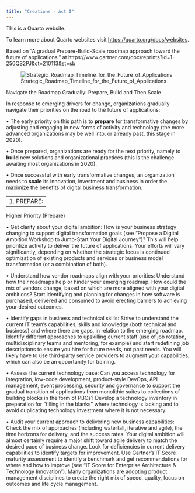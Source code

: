 ```yaml
---
title: "Creations - Act I"
---
```


This is a Quarto website.

To learn more about Quarto websites visit <https://quarto.org/docs/websites>.

Based on "A gradual Prepare-Build-Scale roadmap approach toward the future of applications." at https://www.gartner.com/doc/reprints?id=1-250QS2PJ&ct=210113&st=sb

![Strategic_Roadmap_Timeline_for_the_Future_of_Applications](https://github.com/vanHeemstraSystems/creations-act-i/assets/1499433/05ccd7a5-fcc2-4083-81ce-9773096a3ba6)

Navigate the Roadmap Gradually: Prepare, Build and Then Scale

In response to emerging drivers for change, organizations gradually navigate their priorities on the road to the future of applications:

•	The early priority on this path is to **prepare** for transformative changes by adjusting and engaging in new forms of activity and technology (the more advanced organizations may be well into, or already past, this stage in 2020).

•	Once prepared, organizations are ready for the next priority, namely to **build** new solutions and organizational practices (this is the challenge awaiting most organizations in 2020).

•	Once successful with early transformative changes, an organization needs to **scale** its innovation, investment and business in order the maximize the benefits of digital business transformation.

---
1.	PREPARE:
---

Higher Priority (Prepare)

•	Get clarity about your digital ambition: How is your business strategy changing to support digital transformation goals (see “Propose a Digital Ambition Workshop to Jump-Start Your Digital Journey”)? This will help prioritize activity to deliver the future of applications. Your efforts will vary significantly, depending on whether the strategic focus is continued optimization of existing products and services or business model transformation (or a combination of both).

•	Understand how vendor roadmaps align with your priorities: Understand how their roadmaps help or hinder your emerging roadmap. How could the mix of vendors change, based on which are more aligned with your digital ambitions? Start identifying and planning for changes in how software is purchased, delivered and consumed to avoid erecting barriers to achieving your desired outcomes.

•	Identify gaps in business and technical skills: Strive to understand the current IT team’s capabilities, skills and knowledge (both technical and business) and where there are gaps, in relation to the emerging roadmap. Identify different approaches to upskilling current staff (use of job rotation, multidisciplinary teams and mentoring, for example) and start redefining job descriptions to ensure you hire for future needs, not past needs. You will likely have to use third-party service providers to augment your capabilities, which can also be an opportunity for training.

•	Assess the current technology base: Can you access technology for integration, low-code development, product-style DevOps, API management, event processing, security and governance to support the gradual transition of applications from monolithic suites to collections of building blocks in the form of PBCs? Develop a technology inventory in preparation for “filling in the blanks” where technology is lacking and to avoid duplicating technology investment where it is not necessary.

•	Audit your current approach to delivering new business capabilities: Check the mix of approaches (including waterfall, iterative and agile), the time horizons for delivery, and the success rates. Your digital ambition will almost certainly require a major shift toward agile delivery to match the desired pace of business change. Look for deficiencies in current delivery capabilities to identify targets for improvement. Use Gartner’s IT Score maturity assessment to identify a benchmark and get recommendations for where and how to improve (see “IT Score for Enterprise Architecture & Technology Innovation”). Many organizations are adopting product management disciplines to create the right mix of speed, quality, focus on outcomes and life cycle management.
